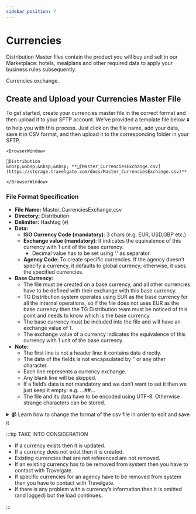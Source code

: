 ```yaml
---
sidebar_position: 7
---
```


# Currencies

Distribution Master files contain the product you will buy and sell in our Marketplace: hotels, mealplans and other required data to apply your business rules subsequently.

Currencies exchange.


## Create and Upload your Currencies Master File

To get started, create your currencies master file in the correct format and then upload it to your SFTP account. We've provided a template file below ⬇️ to help you with this process. Just click on the file name, add your data, save it in CSV format, and then upload it to the corresponding folder in your SFTP.


```mdx-code-block
<BrowserWindow>

📁Distribution  
&nbsp;&nbsp;&nbsp;&nbsp; **📄[Master_CurrenciesExchange.csv](https://storage.travelgate.com/docs/Master_CurrenciesExchange.csv)**  

</BrowserWindow>
```


### File Format Specification

* **File Name:** Master_CurrenciesExchange.csv
* **Directory:** Distribution
* **Delimiter:** Hashtag (`#`)
* **Data:**
   * **ISO Currency Code (mandatory)**: 3 chars (e.g. EUR, USD,GBP etc.)
   * **Exchange value (mandatory)**: It indicates the equivalence of this currency with 1 unit of the base currency.
       * Decimal value has to be set using ‘.’ as separator. 
   * **Agency Code**: To create specific currencies. If the agency doesn't specify a currency, it defaults to global currency; otherwise, it uses the specified currencies.
* **Base Currency:**
   * The file must be created on a base currency, and all other currencies have to be defined with their exchange with this base currency.
   * TG Distribution system operates using EUR as the base currency for all the internal operations, so if the file does not uses EUR as the base currency then the TG Distribution team must be noticed of this point and needs to know which is the base currency.
   * The base currency must be included into the file and will have an exchange value of 1.
   * The exchange value of a currency indicates the equivalence of this currency with 1 unit of the base currency.
* **Note:**
   * The first line is not a header line: it contains data directly.
   * The data of the fields is not encapsulated by " or any other character.
   * Each line represents a currency exchange.
   * Any blank line will be skipped.
   * If a field’s data is not mandatory and we don’t want to set it then we just keep it empty: e.g. …##…
   * The file and its data have to be encoded using UTF-8. Otherwise strange characters can be stored.


<details>
    <summary>📹 Learn how to change the format of the csv file in order to edit and save it</summary>
    <div>
        <div><iframe width="560" height="315" src="https://www.youtube.com/embed/XkOk3SkZ0Sg?si=TYhN1QfMwYE1fusw&amp;controls=0" title="YouTube video player" frameborder="0" allow="accelerometer; autoplay; clipboard-write; encrypted-media; gyroscope; picture-in-picture; web-share" allowfullscreen></iframe></div>
    </div>
</details>


:::tip TAKE INTO CONSIDERATION

* If a currency exists then it is updated.
* If a currency does not exist then it is created.
* Existing currencies that are not referenced are not removed.
* If an existing currency has to be removed from system then you have to contact with Travelgate.
* If specific currencies for an agency have to be removed from system then you have to contact with Travelgate.
* If there is any problem with a currency’s information then it is omitted (and logged) but the load continues.

:::
